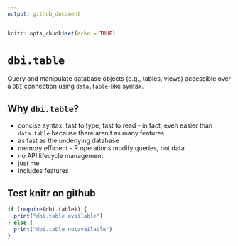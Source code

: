 ```yaml
---
output: github_document
---
```


<!-- README.md is generated from README.Rmd. Please edit that file -->

```r
knitr::opts_chunk$set(echo = TRUE)
```

# `dbi.table`

Query and manipulate database objects (e.g., tables, views) accessible over a
`DBI` connection using `data.table`-like syntax. 

## Why `dbi.table`?

* concise syntax: fast to type, fast to read - in fact, even easier than
  `data.table` because there aren't as many features
* as fast as the underlying database
* memory efficient - R operations modify queries, not data
* no API lifecycle management
* just me
* includes features

## Test knitr on github

```r
if (require(dbi.table)) {
  print("dbi.table available")
} else {
  print("dbi.table notavailable")
}
```
